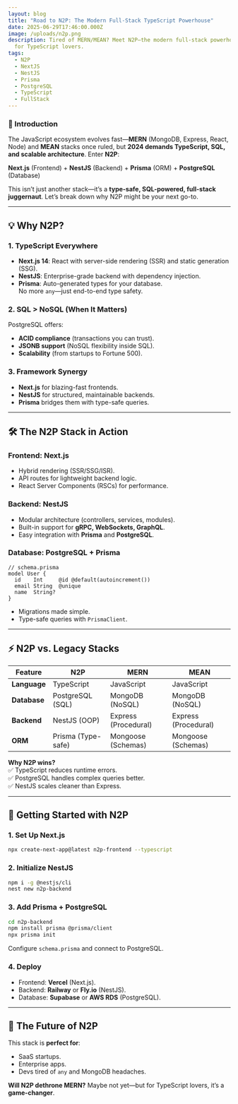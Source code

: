 ```yaml
---
layout: blog
title: "Road to N2P: The Modern Full-Stack TypeScript Powerhouse"
date: 2025-06-29T17:46:00.000Z
image: /uploads/n2p.png
description: Tired of MERN/MEAN? Meet N2P—the modern full-stack powerhouse built
  for TypeScript lovers.
tags:
  - N2P
  - NextJS
  - NestJS
  - Prisma
  - PostgreSQL
  - TypeScript
  - FullStack
---
```

### **🚀 Introduction**  
The JavaScript ecosystem evolves fast—**MERN** (MongoDB, Express, React, Node) and **MEAN** stacks once ruled, but **2024 demands TypeScript, SQL, and scalable architecture**. Enter **N2P**:  

**Next.js** (Frontend) + **NestJS** (Backend) + **Prisma** (ORM) + **PostgreSQL** (Database)  

This isn’t just another stack—it’s a **type-safe, SQL-powered, full-stack juggernaut**. Let’s break down why N2P might be your next go-to.  

---

## **💡 Why N2P?**  
### **1. TypeScript Everywhere**  
- **Next.js 14**: React with server-side rendering (SSR) and static generation (SSG).  
- **NestJS**: Enterprise-grade backend with dependency injection.  
- **Prisma**: Auto-generated types for your database.  
No more `any`—just end-to-end type safety.  

### **2. SQL > NoSQL (When It Matters)**  
PostgreSQL offers:  
- **ACID compliance** (transactions you can trust).  
- **JSONB support** (NoSQL flexibility inside SQL).  
- **Scalability** (from startups to Fortune 500).  

### **3. Framework Synergy**  
- **Next.js** for blazing-fast frontends.  
- **NestJS** for structured, maintainable backends.  
- **Prisma** bridges them with type-safe queries.  

---

## **🛠️ The N2P Stack in Action**  
### **Frontend: Next.js**  
- Hybrid rendering (SSR/SSG/ISR).  
- API routes for lightweight backend logic.  
- React Server Components (RSCs) for performance.  

### **Backend: NestJS**  
- Modular architecture (controllers, services, modules).  
- Built-in support for **gRPC, WebSockets, GraphQL**.  
- Easy integration with **Prisma** and **PostgreSQL**.  

### **Database: PostgreSQL + Prisma**  
```prisma  
// schema.prisma  
model User {  
  id    Int     @id @default(autoincrement())  
  email String  @unique  
  name  String?  
}  
```  
- Migrations made simple.  
- Type-safe queries with `PrismaClient`.  

---

## **⚡ N2P vs. Legacy Stacks**  
| Feature       | N2P               | MERN              | MEAN              |  
|--------------|-------------------|-------------------|-------------------|  
| **Language** | TypeScript        | JavaScript        | JavaScript        |  
| **Database** | PostgreSQL (SQL)  | MongoDB (NoSQL)   | MongoDB (NoSQL)   |  
| **Backend**  | NestJS (OOP)      | Express (Procedural) | Express (Procedural) |  
| **ORM**      | Prisma (Type-safe)| Mongoose (Schemas) | Mongoose (Schemas) |  

**Why N2P wins?**  
✅ TypeScript reduces runtime errors.  
✅ PostgreSQL handles complex queries better.  
✅ NestJS scales cleaner than Express.  

---

## **🚀 Getting Started with N2P**  
### **1. Set Up Next.js**  
```bash  
npx create-next-app@latest n2p-frontend --typescript  
```  

### **2. Initialize NestJS**  
```bash  
npm i -g @nestjs/cli  
nest new n2p-backend  
```  

### **3. Add Prisma + PostgreSQL**  
```bash  
cd n2p-backend  
npm install prisma @prisma/client  
npx prisma init  
```  
Configure `schema.prisma` and connect to PostgreSQL.  

### **4. Deploy**  
- Frontend: **Vercel** (Next.js).  
- Backend: **Railway** or **Fly.io** (NestJS).  
- Database: **Supabase** or **AWS RDS** (PostgreSQL).  

---

## **🔮 The Future of N2P**  
This stack is **perfect for**:  
- SaaS startups.  
- Enterprise apps.  
- Devs tired of `any` and MongoDB headaches.  

**Will N2P dethrone MERN?** Maybe not yet—but for TypeScript lovers, it’s a **game-changer**.

